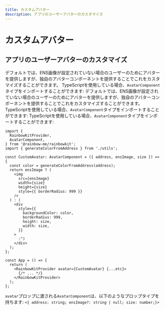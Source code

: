 ```yaml
---
title: カスタムアバター
description: アプリのユーザーアバターのカスタマイズ
---
```


# カスタムアバター

## アプリのユーザーアバターのカスタマイズ

デフォルトでは、ENS画像が設定されていない場合のユーザーのためにアバターを提供しますが、独自のアバターコンポーネントを提供することでこれをカスタマイズすることができます。 TypeScriptを使用している場合、`AvatarComponent`タイプをインポートすることができます: デフォルトでは、ENS画像が設定されていない場合のユーザーのためにアバターを提供しますが、独自のアバターコンポーネントを提供することでこれをカスタマイズすることができます。 TypeScriptを使用している場合、`AvatarComponent`タイプをインポートすることができます: TypeScriptを使用している場合、`AvatarComponent`タイプをインポートすることができます:

```tsx
import {
  RainbowKitProvider,
  AvatarComponent,
} from '@rainbow-me/rainbowkit';
import { generateColorFromAddress } from './utils';

const CustomAvatar: AvatarComponent = ({ address, ensImage, size }) => {
  const color = generateColorFromAddress(address);
  return ensImage ? (
    <img
      src={ensImage}
      width={size}
      height={size}
      style={{ borderRadius: 999 }}
    />
  ) : (
    <div
      style={{
        backgroundColor: color,
        borderRadius: 999,
        height: size,
        width: size,
      }}
    >
      :^)
    </div>
  );
};

const App = () => {
  return (
    <RainbowKitProvider avatar={CustomAvatar} {...etc}>
      {/* ... */}
    </RainbowKitProvider>
  );
};
```

`avatar`プロップに渡される`AvatarComponent`は、以下のようなプロップタイプを持ちます: `<{ address: string; ensImage?: string | null; size: number;}>`
